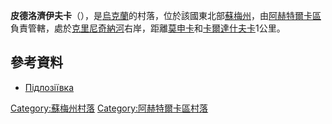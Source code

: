 {{coord|50|16|12|N|34|53|1|E|scale:100000_region:UA|display=title}}

'''皮德洛濟伊夫卡'''（{{lang-uk|Підлозіївка}}），是[[烏克蘭|烏克蘭]]的村落，位於該國東北部[[蘇梅州|蘇梅州]]，由[[阿赫特爾卡區|阿赫特爾卡區]]負責管轄，處於[[克里尼奇納河_(沃爾斯克拉河支流)|克里尼奇納河]]右岸，距離[[莫申卡|莫申卡]]和[[卡爾達什夫卡_(阿赫特爾卡區)|卡爾達什夫卡]]1公里。

==參考資料==
*[http://w1.c1.rada.gov.ua/pls/z7502/A005?rdat1=02.02.2010&rf7571=29683 Підлозіївка]

{{DEFAULTSORT:Підлозіївка}}
[[Category:蘇梅州村落|Category:蘇梅州村落]]
[[Category:阿赫特爾卡區村落|Category:阿赫特爾卡區村落]]


{{Sumy-geo-stub}}